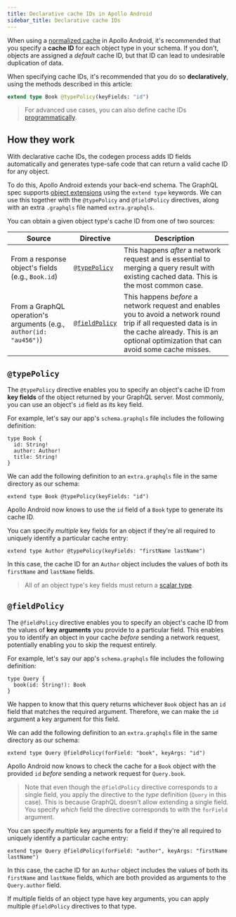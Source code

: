 ```yaml
---
title: Declarative cache IDs in Apollo Android
sidebar_title: Declarative cache IDs
---
```


When using a [normalized cache](./normalized-cache/) in Apollo Android, it's recommended that you specify a **cache ID** for each object type in your schema. If you don't, objects are assigned a _default_ cache ID, but that ID can lead to undesirable duplication of data.

When specifying cache IDs, it's recommended that you do so **declaratively**, using the methods described in this article:

```graphql
extend type Book @typePolicy(keyFields: "id")
```

> For advanced use cases, you can also define cache IDs [programmatically](programmatic-ids).

## How they work

With declarative cache IDs, the codegen process adds ID fields automatically and generates type-safe code that can return a valid cache ID for any object.

To do this, Apollo Android extends your back-end schema. The GraphQL spec supports [object extensions](https://spec.graphql.org/draft/#sec-Object-Extensions) using the `extend type` keywords. We can use this together with the `@typePolicy` and `@fieldPolicy` directives, along with an extra `.graphqls` file named `extra.graphqls`.

You can obtain a given object type's cache ID from one of two sources:

| Source | Directive | Description |
|--------|-----------|-------------|
| From a response object's fields (e.g., `Book.id`) | [`@typePolicy`](#typepolicy) | This happens _after_ a network request and is essential to merging a query result with existing cached data. This is the most common case. |
| From a GraphQL operation's arguments (e.g., `author(id: "au456")`) | [`@fieldPolicy`](#fieldpolicy) | This happens _before_ a network request and enables you to avoid a network round trip if all requested data is in the cache already. This is an optional optimization that can avoid some cache misses. |

## `@typePolicy`

The `@typePolicy` directive enables you to specify an object's cache ID from **key fields** of the object returned by your GraphQL server. Most commonly, you can use an object's `id` field as its key field.

For example, let's say our app's `schema.graphqls` file includes the following definition:

```graphql:title=schema.graphqls
type Book {
  id: String!
  author: Author!
  title: String!
}
```

We can add the following definition to an `extra.graphqls` file in the same directory as our schema:

```graphql:title=extra.graphqls
extend type Book @typePolicy(keyFields: "id")
```

Apollo Android now knows to use the `id` field of a `Book` type to generate its cache ID.

You can specify _multiple_ key fields for an object if they're all required to uniquely identify a particular cache entry:


```graphql:title=extra.graphqls
extend type Author @typePolicy(keyFields: "firstName lastName")
```

In this case, the cache ID for an `Author` object includes the values of both its `firstName` and `lastName` fields.

> All of an object type's key fields must return a [scalar type](https://www.apollographql.com/docs/apollo-server/schema/schema/#scalar-types).


## `@fieldPolicy`

The `@fieldPolicy` directive enables you to specify an object's cache ID from the values of **key arguments** you provide to a particular field. This enables you to identify an object in your cache _before_ sending a network request, potentially enabling you to skip the request entirely.

For example, let's say our app's `schema.graphqls` file includes the following definition:

```graphql:title=schema.graphqls
type Query {
  book(id: String!): Book
}
```

We happen to know that this query returns whichever `Book` object has an `id` field that matches the required argument. Therefore, we can make the `id` argument a key argument for this field.

We can add the following definition to an `extra.graphqls` file in the same directory as our schema:

```graphql:title=extra.graphqls
extend type Query @fieldPolicy(forField: "book", keyArgs: "id")
```

Apollo Android now knows to check the cache for a `Book` object with the provided `id` _before_ sending a network request for `Query.book`.

> Note that even though the `@fieldPolicy` directive corresponds to a single field, you apply the directive to the _type_ definition (`Query` in this case). This is because GraphQL doesn't allow extending a single field. You specify _which_ field the directive corresponds to with the `forField` argument.

You can specify _multiple_ key arguments for a field if they're all required to uniquely identify a particular cache entry:

```graphql:title=extra.graphqls
extend type Query @fieldPolicy(forField: "author", keyArgs: "firstName lastName")
```

In this case, the cache ID for an `Author` object includes the values of both its `firstName` and `lastName` fields, which are both provided as arguments to the `Query.author` field.

If multiple fields of an object type have key arguments, you can apply multiple `@fieldPolicy` directives to that type.
